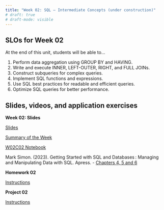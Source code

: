 ```yaml
---
title: "Week 02: SQL – Intermediate Concepts (under construction)"
# draft: true
# draft-mode: visible
---
```


## SLOs for Week 02

At the end of this unit, students will be able to...

1.  Perform data aggregation using GROUP BY and HAVING.
2.  Write and execute INNER, LEFT-OUTER, RIGHT, and FULL JOINs.
3.  Construct subqueries for complex queries.
4.  Implement SQL functions and expressions.
5.  Use SQL best practices for readable and efficient queries.
6.  Optimize SQL queries for better performance.

## Slides, videos, and application exercises

:::::: slide-deck
**Week 02: Slides**

::: slides
[Slides](){target="_blank"}
:::

::: source
[Summary of the Week](/week02-summary.qmd)
:::

::: source
[W02C02 Notebook](/week02-notes.ipynb)
:::

::: reading
Mark Simon. (2023). Getting Started with SQL and Databases : Managing and Manipulating Data with SQL. Apress. - [Chapters 4, 5 and 6](https://calvin.primo.exlibrisgroup.com/permalink/01CALVIN_INST/1p09kqq/cdi_skillsoft_books24x7_bks000165833){target="_blank"}
:::

```{=html}
<!-- ::: video
[Video](https://youtu.be/_YqEHZccujc)
:::
-->
```
::::::

<!-- ## Homework assignments -->

:::: homework
**Homework 02**

::: instructions
[Instructions](/hws/hw02.qmd)
:::

```{=html}
<!-- ::: starter
[Source](){target="_blank"}
::: -->
```
::::

<!-- ## Lab -->

:::: lab
**Project 02**

::: instructions
[Instructions](/projects/proj02.qmd)
:::

```{=html}
<!-- ::: starter
[Starter](){target="_blank"}
::: -->
```
::::
